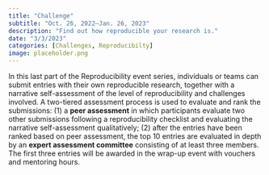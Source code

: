 ```yaml
---
title: "Challenge"
subtitle: "Oct. 26, 2022–Jan. 26, 2023"
description: "Find out how reproducible your research is."
date: "3/3/2023"
categories: [Challenges, Reproducibilty]
image: placeholder.png
---
```


In this last part of the Reproducibility event series, individuals or teams can submit entries with their own reproducible research, together with a narrative self-assessment of the level of reproducibility and challenges involved. A two-tiered assessment process is used to evaluate and rank the submissions: (1) a **peer assessment** in which participants evaluate two other submissions following a reproducibility checklist and evaluating the narrative self-assessment qualitatively; (2) after the entries have been ranked based on peer assessment, the top 10 entries are evaluated in depth by an **expert assessment committee** consisting of at least three members. The first three entries will be awarded in the wrap-up event with vouchers and mentoring hours.


